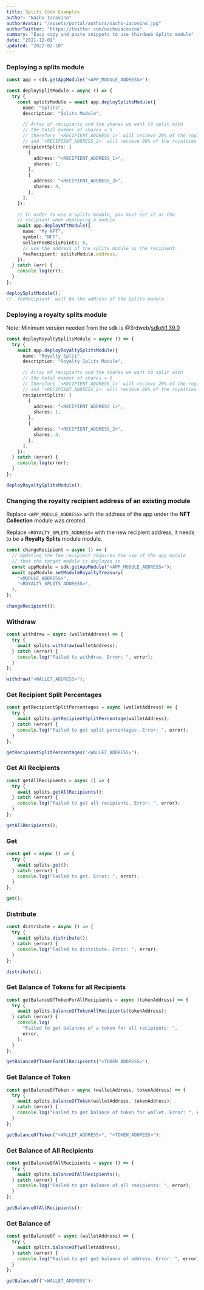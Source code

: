 ```yaml
---
title: Splits Code Examples
author: "Nacho Iacovino"
authorAvatar: "/assets/portal/authors/nacho-iacovino.jpg"
authorTwitter: "https://twitter.com/nachoiacovino"
summary: "Easy copy and paste snippets to use thirdweb Splits module"
date: "2021-12-01"
updated: "2022-02-10"
---
```


### Deploying a splits module

```ts
const app = sdk.getAppModule("<APP_MODULE_ADDRESS>");

const deploySplitModule = async () => {
  try {
    const splitsModule = await app.deploySplitsModule({
      name: "Splits",
      description: "Splits Module",

      // Array of recipients and the shares we want to split with
      // the total number of shares = 5
      // therefore `<RECIPIENT_ADDRESS_1>` will recieve 20% of the royalties
      // and `<RECIPIENT_ADDRESS_2>` will recieve 80% of the royalties
      recipientSplits: [
        {
          address: "<RECIPIENT_ADDRESS_1>",
          shares: 1,
        },
        {
          address: "<RECIPIENT_ADDRESS_2>",
          shares: 4,
        },
      ],
    });

    // In order to use a splits module, you must set it as the
    // recipient when deploying a module
    await app.deployNftModule({
      name: "My NFT",
      symbol: "NFT",
      sellerFeeBasisPoints: 0,
      // use the address of the splits module as the recipient.
      feeRecipient: splitsModule.address,
    });
  } catch (err) {
    console.log(err);
  }
};

deploySplitModule();
// `feeRecipient` will be the address of the Splits module
```

### Deploying a royalty splits module

Note: Minimum version needed from the sdk is @3rdweb/sdk@1.39.0

```ts
const deployRoyaltySplitsModule = async () => {
  try {
    await app.deployRoyaltySplitsModule({
      name: "Royalty Split",
      description: "Royalty Splits Module",

      // Array of recipients and the shares we want to split with
      // the total number of shares = 5
      // therefore `<RECIPIENT_ADDRESS_1>` will recieve 20% of the royalties
      // and `<RECIPIENT_ADDRESS_2>` will recieve 80% of the royalties
      recipientSplits: [
        {
          address: "<RECIPIENT_ADDRESS_1>",
          shares: 1,
        },
        {
          address: "<RECIPIENT_ADDRESS_2>",
          shares: 4,
        },
      ],
    });
  } catch (error) {
    console.log(error);
  }
};

deployRoyaltySplitsModule();
```

### Changing the royalty recipient address of an existing module

Replace `<APP_MODULE_ADDRESS>` with the address of the app under the **NFT Collection** module was created.

Replace `<ROYALTY_SPLITS_ADDRESS>` with the new recipient address, it needs to be a **Royalty Splits** module module.

```ts
const changeRecipient = async () => {
  // Updating the fee recipient requires the use of the app module
  // that the target module is deployed in
  const appModule = sdk.getAppModule("<APP_MODULE_ADDRESS>");
  await appModule.setModuleRoyaltyTreasury(
    "<MODULE_ADDRESS>",
    "<ROYALTY_SPLITS_ADDRESS>",
  );
};

changeRecipient();
```

### Withdraw

```ts
const withdraw = async (walletAddress) => {
  try {
    await splits.withdraw(walletAddress);
  } catch (error) {
    console.log("Failed to withdraw. Error: ", error);
  }
};

withdraw("<WALLET_ADDRESS>");
```

### Get Recipient Split Percentages

```ts
const getRecipientSplitPercentages = async (walletAddress) => {
  try {
    await splits.getRecipientSplitPercentage(walletAddress);
  } catch (error) {
    console.log("Failed to get split percentages. Error: ", error);
  }
};

getRecipientSplitPercentages("<WALLET_ADDRESS>");
```

### Get All Recipients

```ts
const getAllRecipients = async () => {
  try {
    await splits.getAllRecipients();
  } catch (error) {
    console.log("Failed to get all recipients. Error: ", error);
  }
};

getAllRecipients();
```

### Get

```ts
const get = async () => {
  try {
    await splits.get();
  } catch (error) {
    console.log("Failed to get. Error: ", error);
  }
};

get();
```

### Distribute

```ts
const distribute = async () => {
  try {
    await splits.distribute();
  } catch (error) {
    console.log("Failed to distribute. Error: ", error);
  }
};

distribute();
```

### Get Balance of Tokens for all Recipients

```ts
const getBalanceOfTokenForAllRecipients = async (tokenAddress) => {
  try {
    await splits.balanceOfTokenAllRecipients(tokenAddress);
  } catch (error) {
    console.log(
      "Failed to get balances of a token for all recipients: ",
      error,
    );
  }
};

getBalanceOfTokenForAllRecipients("<TOKEN_ADDRESS>");
```

### Get Balance of Token

```ts
const getBalanceOfToken = async (walletAddress, tokenAddress) => {
  try {
    await splits.balanceOfToken(walletAddress, tokenAddress);
  } catch (error) {
    console.log("Failed to get balance of token for wallet. Error: ", error);
  }
};

getBalanceOfToken("<WALLET_ADDRESS>", "<TOKEN_ADDRESS>");
```

### Get Balance of All Recipients

```ts
const getBalanceOfAllRecipients = async () => {
  try {
    await splits.balanceOfAllRecipients();
  } catch (error) {
    console.log("Failed to get balance of all recipients: ", error);
  }
};

getBalanceOfAllRecipients();
```

### Get Balance of

```ts
const getBalanceOf = async (walletAddress) => {
  try {
    await splits.balanceOf(walletAddress);
  } catch (error) {
    console.log("Failed to get get balance of address. Error: ", error);
  }
};

getBalanceOf("<WALLET_ADDRESS");
```

<MdxNavigation>
  <MdxNavigationItem href="/learn/code-examples/vote" title="Vote" />
  <MdxNavigationItem href="/guides" title="Developer Guides" next />
</MdxNavigation>
